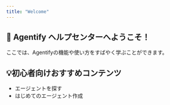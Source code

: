 ```yaml
---
title: "Welcome"
---
```


## **👋 Agentify ヘルプセンターへようこそ！**

ここでは、Agentifyの機能や使い方をすばやく学ぶことができます。

## **💡初心者向けおすすめコンテンツ**

- エージェントを探す
- はじめてのエージェント作成
